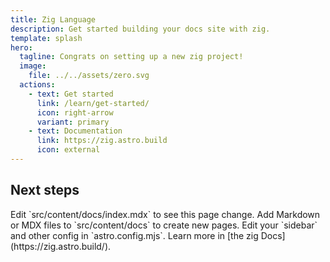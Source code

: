 ```yaml
---
title: Zig Language
description: Get started building your docs site with zig.
template: splash
hero:
  tagline: Congrats on setting up a new zig project!
  image:
    file: ../../assets/zero.svg
  actions:
    - text: Get started
      link: /learn/get-started/
      icon: right-arrow
      variant: primary
    - text: Documentation
      link: https://zig.astro.build
      icon: external
---
```



## Next steps

<CardGrid stagger>
	<Card title="Update content" icon="information">
		Edit `src/content/docs/index.mdx` to see this page change.
	</Card>
	<Card title="Add new content" icon="add-document">
		Add Markdown or MDX files to `src/content/docs` to create new pages.
	</Card>
	<Card title="Configure your site" icon="setting">
		Edit your `sidebar` and other config in `astro.config.mjs`.
	</Card>
	<Card title="Read the docs" icon="open-book">
		Learn more in [the zig Docs](https://zig.astro.build/).
	</Card>
</CardGrid>
